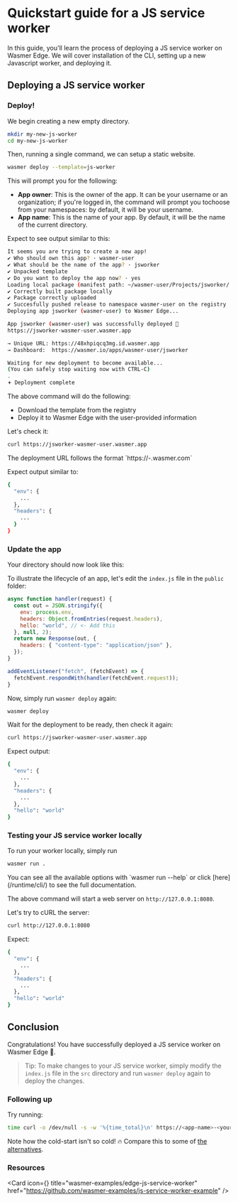 
# Quickstart guide for a JS service worker

In this guide, you'll learn the process of deploying a JS service
worker on Wasmer Edge. We will cover installation of the CLI, setting up a new
Javascript worker, and deploying it.

## Deploying a JS service worker

<Steps>

<Install />

<Login />

<CliVersionCallout />

### Deploy!
We begin creating a new empty directory.
```bash copy
mkdir my-new-js-worker
cd my-new-js-worker
```

Then, running a single command, we can setup a static website.
```bash copy
wasmer deploy --template=js-worker
```
This will prompt you for the following:

- **App owner**: This is the owner of the app.
It can be your username or an organization; if you're logged in, the command will prompt you tochoose from your namespaces: by default, it will be your username.
- **App name**: This is the name of your app. By default, it will be the name of the current directory. 

Expect to see output similar to this:
```bash
It seems you are trying to create a new app!
✔ Who should own this app? · wasmer-user
✔ What should be the name of the app? · jsworker
✔ Unpacked template
✔ Do you want to deploy the app now? · yes
Loading local package (manifest path: ~/wasmer-user/Projects/jsworker/.)
✔ Correctly built package locally
✔ Package correctly uploaded
✔ Succesfully pushed release to namespace wasmer-user on the registry
Deploying app jsworker (wasmer-user) to Wasmer Edge...

App jsworker (wasmer-user) was successfully deployed 🚀
https://jsworker-wasmer-user.wasmer.app

→ Unique URL: https://48xhpiqcq3mg.id.wasmer.app
→ Dashboard:  https://wasmer.io/apps/wasmer-user/jsworker

Waiting for new deployment to become available...
(You can safely stop waiting now with CTRL-C)
.
𖥔 Deployment complete
```

The above command will do the following:

- Download the template from the registry 
- Deploy it to Wasmer Edge with the user-provided information

Let's check it: 
```bash copy
curl https://jsworker-wasmer-user.wasmer.app
```

<Callout type="info" emoji="ℹ">
    The deployment URL follows the format `https://<app-name>-<app-owner>.wasmer.com`
</Callout>

Expect output similar to:
```bash
{
  "env": {
    ...
  },
  "headers": {
    ...
  }
}
```

### Update the app 
Your directory should now look like this:

<FileTree>
  <FileTree.Folder name="src" defaultOpen>
    <FileTree.File name="index.js" />
  </FileTree.Folder>
  <FileTree.File name="wasmer.toml" />
  <FileTree.File name="README.md" />
  <FileTree.File name="app.yaml" />
</FileTree>



To illustrate the lifecycle of an app, let's edit the `index.js` file 
in the `public` folder: 

```js copy filename="src/index.js"
async function handler(request) {
  const out = JSON.stringify({
    env: process.env,
    headers: Object.fromEntries(request.headers),
    hello: "world", // <- Add this
  }, null, 2);
  return new Response(out, {
    headers: { "content-type": "application/json" },
  });
}

addEventListener("fetch", (fetchEvent) => {
  fetchEvent.respondWith(handler(fetchEvent.request));
}
```

Now, simply run `wasmer deploy` again:
```bash copy
wasmer deploy
```

Wait for the deployment to be ready, then check it again:
```bash copy
curl https://jsworker-wasmer-user.wasmer.app
```

Expect output:
```bash
{
  "env": {
    ...
  },
  "headers": {
    ...
  },
  "hello": "world"
}
```

### Testing your JS service worker locally

To run your worker locally, simply run

```bash copy
wasmer run .
```

<Callout type="info" emoji="ℹ️">
  You can see all the available options with `wasmer run --help` or click [here](/runtime/cli/) to see the full documentation. 
</Callout>

The above command will start a web server on `http://127.0.0.1:8080`.

Let's try to cURL the server:

```bash copy
curl http://127.0.0.1:8080
```

Expect:
```bash
{
  "env": {
    ...
  },
  "headers": {
    ...
  },
  "hello": "world"
}
```

</Steps>

## Conclusion

Congratulations! You have successfully deployed a JS service worker on Wasmer Edge 🚀.

> Tip: To make changes to your JS service worker, simply modify the `index.js` file in the
> `src` directory and run `wasmer deploy` again to deploy the changes.

### Following up
Try running:
```bash copy
time curl -o /dev/null -s -w '%{time_total}\n' https://<app-name>-<your-user>.wasmer.app
```

Note how the cold-start isn't so cold! 🔥
Compare this to some of [the alternatives](/edge/vs/amazon-lambda).


### Resources

<Card
  icon={<GitHubLogo />}
  title="wasmer-examples/edge-js-service-worker"
  href="https://github.com/wasmer-examples/js-service-worker-example"
/>
